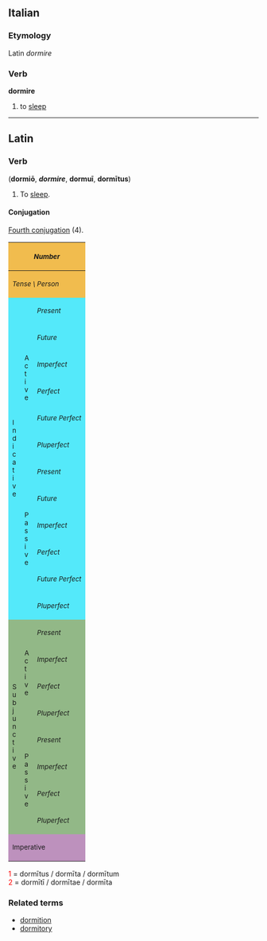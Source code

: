 ==Italian==
===Etymology===
Latin ''dormire''

===Verb===
'''dormire'''

# to [[sleep]]

----
==Latin==
===Verb===
('''dormi&#333;''', <i>'''dormire'''</i>, '''dormu&#299;''', '''dorm&#299;tus''')
# To [[sleep]].

====Conjugation====
[[Wiktionary Appendix:Latin fourth conjugation|Fourth conjugation]] (4).
{| border="1" cellpadding="2"
!style="background:#F1BC4E;" colspan=3| <small>''Number''
!style="background:#F1BC4E;" colspan=3| <small>''Singular''
!style="background:#F1BC4E;" colspan=3| <small>''Plural''
|-
!style="background:#F1BC4E;" colspan=3| <small>''Tense \ Person''
!style="background:#F1BC4E;"| <small>''1.''
!style="background:#F1BC4E;"| <small>''2.''
!style="background:#F1BC4E;"| <small>''3.''
!style="background:#F1BC4E;"| <small>''11.''
!style="background:#F1BC4E;"| <small>''22.''
!style="background:#F1BC4E;"| <small>''33.''
|-
!style="background:#54E9FA;" rowspan=12|<small>I<br>n<br>d<br>i<br>c<br>a<br>t<br>i<br>v<br>e
!style="background:#54E9FA;" rowspan=6|<small>A<br>c<br>t<br>i<br>v<br>e
!style="background:#54E9FA;"|<small>''Present''
|style="background:#FBFCE4;"|dormi&#333;
|style="background:#FBFCE4;"|dorm&#299;s
|style="background:#FBFCE4;"|dormit
|style="background:#FBFCE4;"|dorm&#299;mus
|style="background:#FBFCE4;"|dorm&#299;tis
|style="background:#FBFCE4;"|dormiunt
|-
!style="background:#54E9FA;"| <small>''Future''
|style="background:#FBFCE4;"|dormiam
|style="background:#FBFCE4;"|dormi&#275;s
|style="background:#FBFCE4;"|dormiet
|style="background:#FBFCE4;"|dormi&#275;mus
|style="background:#FBFCE4;"|dormi&#275;tis
|style="background:#FBFCE4;"|dormient
|-
!style="background:#54E9FA;"| <small>''Imperfect''
|style="background:#FBFCE4;"|dormi&#275;bam
|style="background:#FBFCE4;"|dormi&#275;b&#257;s
|style="background:#FBFCE4;"|dormi&#275;bat
|style="background:#FBFCE4;"|dormi&#275;b&#257;mus
|style="background:#FBFCE4;"|dormi&#275;b&#257;tis
|style="background:#FBFCE4;"|dormi&#275;bant
|-
!style="background:#54E9FA;"| <small>''Perfect''
|style="background:#FBFCE4;"|dorm&#299;v&#299;
|style="background:#FBFCE4;"|dorm&#299;vist&#299;
|style="background:#FBFCE4;"|dorm&#299;vit
|style="background:#FBFCE4;"|dorm&#299;vimus
|style="background:#FBFCE4;"|dorm&#299;vistis
|style="background:#FBFCE4;"|dorm&#299;v&#275;runt
|-
!style="background:#54E9FA;"| <small>''Future Perfect''
|style="background:#FBFCE4;"|dorm&#299;ver&#333;
|style="background:#FBFCE4;"|dorm&#299;veris
|style="background:#FBFCE4;"|dorm&#299;verit
|style="background:#FBFCE4;"|dorm&#299;verimus
|style="background:#FBFCE4;"|dorm&#299;veritis
|style="background:#FBFCE4;"|dorm&#299;verint
|-
!style="background:#54E9FA;"| <small>''Pluperfect''
|style="background:#FBFCE4;"|dorm&#299;veram
|style="background:#FBFCE4;"|dorm&#299;ver&#257;s
|style="background:#FBFCE4;"|dorm&#299;verat
|style="background:#FBFCE4;"|dorm&#299;ver&#257;mus
|style="background:#FBFCE4;"|dorm&#299;ver&#257;tis
|style="background:#FBFCE4;"|dorm&#299;verant
|-
!style="background:#54E9FA;" rowspan=6| <small>P<br>a<br>s<br>s<br>i<br>v<br>e
!style="background:#54E9FA;"|<small>''Present''
|style="background:#FBFCE4;"|dormior
|style="background:#FBFCE4;"|dorm&#299;ris
|style="background:#FBFCE4;"|dorm&#299;tur
|style="background:#FBFCE4;"|dorm&#299;mur
|style="background:#FBFCE4;"|dorm&#299;min&#299;
|style="background:#FBFCE4;"|dormiuntur
|-
!style="background:#54E9FA;"|<small>''Future''
|style="background:#FBFCE4;"|dormiar
|style="background:#FBFCE4;"|dormi&#275;ris
|style="background:#FBFCE4;"|dormi&#275;tur
|style="background:#FBFCE4;"|dormi&#275;mur
|style="background:#FBFCE4;"|dormi&#275;min&#299;
|style="background:#FBFCE4;"|dormientur
|-
!style="background:#54E9FA;"|<small>''Imperfect''
|style="background:#FBFCE4;"|dormi&#275;bar
|style="background:#FBFCE4;"|dormi&#275;b&#257;ris
|style="background:#FBFCE4;"|dormi&#275;b&#257;tur
|style="background:#FBFCE4;"|dormi&#275;b&#257;mur
|style="background:#FBFCE4;"|dormi&#275;b&#257;min&#299;
|style="background:#FBFCE4;"|dormi&#275;bantur
|-
!style="background:#54E9FA;"|<small>''Perfect''
|style="background:#FBFCE4;"|dorm&#299;tus<font color="red"><sup>1</sup></font><br>sum
|style="background:#FBFCE4;"|dorm&#299;tus<font color="red"><sup>1</sup></font><br>es
|style="background:#FBFCE4;"|dorm&#299;tus<font color="red"><sup>1</sup></font><br>est
|style="background:#FBFCE4;"|dorm&#299;t&#299; <font color="red"><sup>2</sup></font><br>sumus
|style="background:#FBFCE4;"|dorm&#299;t&#299; <font color="red"><sup>2</sup></font><br>estis
|style="background:#FBFCE4;"|dorm&#299;t&#299; <font color="red"><sup>2</sup></font><br>sunt
|-
!style="background:#54E9FA;"|<small>''Future Perfect''
|style="background:#FBFCE4;"|dorm&#299;tus<font color="red"><sup>1</sup></font><br>er&#333;
|style="background:#FBFCE4;"|dorm&#299;tus<font color="red"><sup>1</sup></font><br>eris
|style="background:#FBFCE4;"|dorm&#299;tus<font color="red"><sup>1</sup></font><br>erit
|style="background:#FBFCE4;"|dorm&#299;t&#299; <font color="red"><sup>2</sup></font><br>erimus
|style="background:#FBFCE4;"|dorm&#299;t&#299; <font color="red"><sup>2</sup></font><br>eritis
|style="background:#FBFCE4;"|dorm&#299;t&#299; <font color="red"><sup>2</sup></font><br>erunt
|-
!style="background:#54E9FA;"|<small>''Pluperfect''
|style="background:#FBFCE4;"|dorm&#299;tus<font color="red"><sup>1</sup></font><br>eram
|style="background:#FBFCE4;"|dorm&#299;tus<font color="red"><sup>1</sup></font><br>er&#257;s
|style="background:#FBFCE4;"|dorm&#299;tus<font color="red"><sup>1</sup></font><br>erat
|style="background:#FBFCE4;"|dorm&#299;t&#299; <font color="red"><sup>2</sup></font><br>er&#257;mus
|style="background:#FBFCE4;"|dorm&#299;t&#299; <font color="red"><sup>2</sup></font><br>er&#257;tis
|style="background:#FBFCE4;"|dorm&#299;t&#299; <font color="red"><sup>2</sup></font><br>erant
|-
!style="background:#92B887;" rowspan=8|<small>S<br>u<br>b<br>j<br>u<br>n<br>c<br>t<br>i<br>v<br>e
!style="background:#92B887;" rowspan=4|<small>A<br>c<br>t<br>i<br>v<br>e
!style="background:#92B887;"|<small>''Present''
|style="background:#E7FEE9;"| dormiam
|style="background:#E7FEE9;"| dormi&#257;s
|style="background:#E7FEE9;"| dormiat
|style="background:#E7FEE9;"| dormi&#257;mus
|style="background:#E7FEE9;"| dormi&#257;tis
|style="background:#E7FEE9;"| dormiant
|-
!style="background:#92B887;"|<small>''Imperfect''
|style="background:#E7FEE9;"| dorm&#299;rem
|style="background:#E7FEE9;"| dorm&#299;r&#275;s
|style="background:#E7FEE9;"| dorm&#299;ret
|style="background:#E7FEE9;"| dorm&#299;r&#275;mus
|style="background:#E7FEE9;"| dorm&#299;r&#275;tis
|style="background:#E7FEE9;"| dorm&#299;rent
|-
!style="background:#92B887;"|<small>''Perfect''
|style="background:#E7FEE9;"| dorm&#299;verim
|style="background:#E7FEE9;"| dorm&#299;ver&#299;s
|style="background:#E7FEE9;"| dorm&#299;verit
|style="background:#E7FEE9;"| dorm&#299;ver&#299;mus
|style="background:#E7FEE9;"| dorm&#299;ver&#299;tis
|style="background:#E7FEE9;"| dorm&#299;verint
|-
!style="background:#92B887;"|<small>''Pluperfect''
|style="background:#E7FEE9;"| dorm&#299;vissem
|style="background:#E7FEE9;"| dorm&#299;viss&#275;s
|style="background:#E7FEE9;"| dorm&#299;visset
|style="background:#E7FEE9;"| dorm&#299;viss&#275;mus
|style="background:#E7FEE9;"| dorm&#299;viss&#275;tis
|style="background:#E7FEE9;"| dorm&#299;vissent
|-
!style="background:#92B887;" rowspan=4|<small>P<br>a<br>s<br>s<br>i<br>v<br>e
!style="background:#92B887;"|<small>''Present''
|style="background:#E7FEE9;"| dormiar
|style="background:#E7FEE9;"| dormi&#257;ris
|style="background:#E7FEE9;"| dormi&#257;tur
|style="background:#E7FEE9;"| dormi&#257;mur
|style="background:#E7FEE9;"| dormi&#257;min&#299;
|style="background:#E7FEE9;"| dormiantur
|-
!style="background:#92B887;"|<small>''Imperfect''
|style="background:#E7FEE9;"| dorm&#299;rer
|style="background:#E7FEE9;"| dorm&#299;r&#275;ris
|style="background:#E7FEE9;"| dorm&#299;r&#275;tur
|style="background:#E7FEE9;"| dorm&#299;r&#275;mur
|style="background:#E7FEE9;"| dorm&#299;r&#275;min&#299;
|style="background:#E7FEE9;"| dorm&#299;rentur
|-
!style="background:#92B887;"|<small>''Perfect''
|style="background:#E7FEE9;"|dorm&#299;tus<font color="red"><sup>1</sup></font><br>sim
|style="background:#E7FEE9;"|dorm&#299;tus<font color="red"><sup>1</sup></font><br>s&#299;s
|style="background:#E7FEE9;"|dorm&#299;tus<font color="red"><sup>1</sup></font><br>sit
|style="background:#E7FEE9;"|dorm&#299;t&#299; <font color="red"><sup>2</sup></font><br>s&#299;mus
|style="background:#E7FEE9;"|dorm&#299;t&#299; <font color="red"><sup>2</sup></font><br>s&#299;tis
|style="background:#E7FEE9;"|dorm&#299;t&#299; <font color="red"><sup>2</sup></font><br>sint
|-
!style="background:#92B887;"|<small>''Pluperfect''
|style="background:#E7FEE9;"|dorm&#299;tus<font color="red"><sup>1</sup></font><br>essem
|style="background:#E7FEE9;"|dorm&#299;tus<font color="red"><sup>1</sup></font><br>ess&#275;s
|style="background:#E7FEE9;"|dorm&#299;tus<font color="red"><sup>1</sup></font><br>esset
|style="background:#E7FEE9;"|dorm&#299;t&#299; <font color="red"><sup>2</sup></font><br>ess&#275;mus
|style="background:#E7FEE9;"|dorm&#299;t&#299; <font color="red"><sup>2</sup></font><br>ess&#275;tis
|style="background:#E7FEE9;"|dorm&#299;t&#299; <font color="red"><sup>2</sup></font><br>essent
|-
!style="background:#BD91BD;" colspan=3| <small>Imperative
|style="background:#FCF2E9;" align="center"|&mdash;&mdash;
|style="background:#FCF2E9;"| dorm&#299;
|style="background:#FCF2E9;" align="center"|&mdash;&mdash;
|style="background:#FCF2E9;" align="center"|&mdash;&mdash;
|style="background:#FCF2E9;"| dorm&#299;te
|style="background:#FCF2E9;" align="center"|&mdash;&mdash;
|}
<font color="red"> 1 </font> = dorm&#299;tus / dorm&#299;ta / dorm&#299;tum  <br>
<font color="red"> 2 </font> = dorm&#299;t&#299; / dorm&#299;tae / dorm&#299;ta  <br>

===Related terms===
*[[dormition]]
*[[dormitory]]